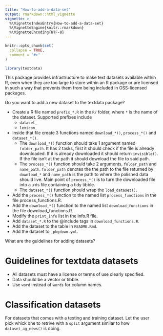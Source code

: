 ```yaml
---
title: "How-to-add-a-data-set"
output: rmarkdown::html_vignette
vignette: >
  %\VignetteIndexEntry{How-to-add-a-data-set}
  %\VignetteEngine{knitr::rmarkdown}
  %\VignetteEncoding{UTF-8}
---
```


```r
knitr::opts_chunk$set(
  collapse = TRUE,
  comment = "#>"
)
```

```r
library(textdata)
```

This package provides infrastructure to make text datasets available within R, even when they are too large to store within an R package or are licensed in such a way that prevents them from being included in OSS-licensed packages.

Do you want to add a new dataset to the textdata package?

- Create a  R file named `prefix_*.R` in the `R/` folder, where `*` is the name of the dataset. Supported prefixes include
    - `dataset_`
    - `lexicon_`
- Inside that file create 3 functions named `download_*()`, `process_*()` and `dataset_*()`.
  - The `download_*()` function should take 1 argument named `folder_path`. It has 2 tasks, first it should check if the file is already downloaded. If it is already downloaded it should return `invisible()`. If the file isn't at the path it should download the file to said path.
  - The `process_*()` function should take 2 arguments, `folder_path` and `name_path`. `folder_path` denotes the the path to the file returned by `download_*` and `name_path` is the path to where the polished data should live. Main point of `process_*()` is to turn the downloaded file into a .rds file containing a tidy tibble.
  - The `dataset_*()` function should wrap the `load_dataset()`.
- Add the `process_*()` function to the named list `process_functions` in the file process_functions.R.
- Add the `download_*()` function to the named list `download_functions` in the file download_functions.R.
- Modify the `print_info` list in the info.R file.
- Add `dataset_*.R` to the @include tags in `download_functions.R`.
- Add the dataset to the table in `README.Rmd`.
- Add the dataset to `_pkgdown.yml`.

What are the guidelines for adding datasets?

# Guidelines for textdata datasets

- All datasets must have a license or terms of use clearly specified.
- Data should be a vector or tibble.
- Use `word` instead of `words` for column names.

# Classification datasets

For datasets that comes with a testing and training dataset. Let the user pick whick one to retrive with a `split` argument similar to how `dataset_ag_news()` is doing.
